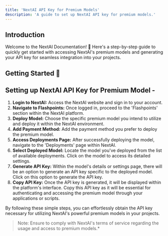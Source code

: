 ```yaml
---
title: 'NextAI API Key for Premium Models'
description: 'A guide to set up NextAI API key for premium models.'
---
```

## Introduction
Welcome to the NextAI Documentation! 🎉
Here's a step-by-step guide to quickly get started with accessing NextAI's premium models and generating your API key for seamless integration into your projects.

## Getting Started 📑

## Setting up NextAI API Key for Premium Model -

1. **Login to NextAI:** Access the NextAI website and sign in to your account.
2. **Navigate to Flashpoints:** Once logged in, proceed to the 'Flashpoints' section within the NextAI platform.
3. **Deploy Model:** Choose the specific premium model you intend to utilize and deploy it within the NextAI environment.
4. **Add Payment Method:** Add the payment method you prefer to deploy the premium model.
5. **Access Deployments Page:** After successfully deploying the model, navigate to the 'Deployments' page within NextAI.
6. **Select Deployed Model:** Locate the model you've deployed from the list of available deployments. Click on the model to access its detailed settings.
7. **Generate API Key:** Within the model's details or settings page, there will be an option to generate an API key specific to the deployed model. Click on this option to generate the API key.
8. **Copy API Key:** Once the API key is generated, it will be displayed within the platform's interface. Copy this API key as it will be essential for authenticating and accessing the premium model through your applications or scripts.

By following these simple steps, you can effortlessly obtain the API key necessary for utilizing NextAI's powerful premium models in your projects.

>Note: Ensure to comply with NextAI's terms of service regarding the usage and access to premium models.*
